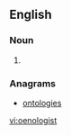 ==English==

===Noun===
{{en-noun}}

# {{alternative spelling of|enologist|lang=en}}

===Anagrams===
* [[ontologies#English|ontologies]]

[[vi:oenologist]]